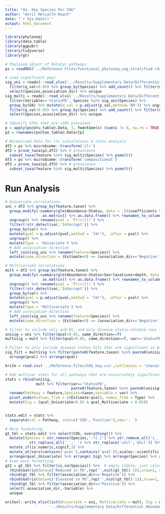 ```yaml
---
title: "4a. Key Species Per COG"
author: "Avril Metcalfe-Roach"
date: "`r Sys.Date()`"
output: html_document
---
```


```r
library(phyloseq)
library(data.table)
library(ggpubr)
library(tidyverse)
library(gt)

# Phyloseq object of MetaCyc pathways
ps = readRDS('../Reference Files/functional_phyloseq_cog_stratified.rds')
```

```r
# Load significant pwys
sig_uni = readxl::read_xlsx('../Results/Supplementary Data/Differential Abundance/COG Enzymes_Stats.xlsx',sheet='univar') %>% 
  filter(q_val<0.05) %>% group_by(Species) %>% add_count() %>% filter(n>1) %>% 
  select(Species,association_dir) %>% unique
sig_multi = readxl::read_xlsx('../Results/Supplementary Data/Differential Abundance/COG Enzymes_Stats.xlsx',sheet='multivar') %>%
  filter(Variable=='StatusPD', Species %in% sig_uni$Species) %>% 
  group_by(DA) %>% mutate(q_val = p.adjust(p_val,method='BH')) %>% ungroup %>% 
  filter(q_val<0.05) %>% group_by(Species) %>% add_count() %>% filter(n>1) %>% 
  select(Species,association_dir) %>% unique

# Identify OTUs that are >10% prevalent
p = apply(ps@otu_table@.Data, 1, function(x) (sum(x != 0, na.rm = TRUE)/length(x[!is.na(x)]))>0.1)
p2 = rownames(ps@tax_table@.Data)[p]

# Normalized data for lfc calculations & stats analysis
df2 = ps %>% microbiome::transform('clr')
df2 = prune_taxa(p2,df2) %>% # prevalence
  subset_taxa(feature %in% sig_multi$Species) %>% psmelt()
df3 = ps %>% microbiome::transform('compositional') 
df3 = prune_taxa(p2,df3) %>% # prevalence
  subset_taxa(feature %in% sig_multi$Species) %>% psmelt()
```

# Run Analysis

```r
# Univariate correlations
uni = df2 %>% group_by(feature,taxon) %>% 
  group_modify(~summary(glm(Abundance~Status, data = .))$coefficients %>% 
                 as.matrix() %>% as.data.frame() %>% rownames_to_column('var')) %>% 
  ungroup() %>% rename(pval = `Pr(>|t|)`) %>% 
  filter(!str_detect(var,'Intercept')) %>% 
  group_by(var) %>% 
  mutate(qval = p.adjust(pval,method = 'fdr'), .after = pval) %>% 
  ungroup() %>% 
  mutate(Type = 'Univariate') %>% 
  # Add association direction
  left_join(sig_uni %>% rename(feature=Species)) %>% 
  mutate(same_direction = (Estimate<0) == (association_dir=='Negative'))

# Multivariate correlations
mult = df2 %>% group_by(feature,taxon) %>% 
  group_modify(~summary(glm(Abundance~Status+Sex+laxatives+depth, data = .))$coefficients %>% 
                 as.matrix() %>% as.data.frame() %>% rownames_to_column('var')) %>% 
  ungroup() %>% rename(pval = `Pr(>|t|)`) %>% 
  filter(!str_detect(var,'Intercept')) %>% 
  group_by(var) %>%
  mutate(qval = p.adjust(pval,method = 'fdr'), .after = pval) %>% 
  ungroup() %>% 
  mutate(Type = 'Multivariate') %>% 
  # Add association direction
  left_join(sig_uni %>% rename(feature=Species)) %>% 
  mutate(same_direction = (Estimate<0) == (association_dir=='Negative'))

# Filter to include only q<0.05, and only disease status-related rows for multivar
unisig = uni %>% filter(qval<0.05, same_direction==T)
multisig = mult %>% filter(qval<0.05, same_direction==T, var=='StatusPD')

# Filter to only include disease status hits that are significant in both uni and multivar results
sig_filt = multisig %>% filter(paste0(feature,taxon) %in% paste0(unisig$feature,unisig$taxon)) %>% 
  arrange(pval) %>% arrange(qval)
```

```r
brite = read.csv('../Reference Files/COG_key.csv',colClasses = 'character')

# Add multivar stats for all pathways that are univariately significant
stats = rbind(unisig, 
              mult %>% filter(var=='StatusPD',
                              paste0(feature,taxon) %in% paste0(unisig$feature,unisig$taxon))) %>% 
  rename(Pathway = feature,Species=taxon,Variable = var) %>% 
  pivot_wider(values_from = c(Estimate:qval), names_from = Type) %>% 
  mutate(Sig = (qval_Univariate<0.05 & qval_Multivariate < 0.05))


stats.edit = stats %>% 
  separate(col = Pathway, into=c('COG','Function'),sep=': ')

# More formatting
gt_tbl = stats.edit %>% select(COG, everything()) %>%
  mutate(Species = str_remove(Species,'.*[.]') %>% str_remove_all('s__') %>% 
           str_replace_all('_',' ') %>% str_replace('uncl','Uncl')) %>% 
  mutate_if(is.numeric,signif,3) %>% 
  mutate_at(vars(contains('pval'),contains('qval')),scales::scientific,3) %>% 
  arrange(qval_Univariate) %>% arrange(-Sig) %>% arrange(Species) %>% arrange(COG)
# Even more formatting
gt2 = gt_tbl %>% filter(is.na(Species)) %>%  # empty tibble, just colnames
  rbind(matrix(data=c('Reduced in PD',rep('',ncol(gt_tbl)-1)),nrow=1, dimnames=list(NULL,names(gt_tbl)))) %>% 
  rbind(gt_tbl %>% filter(association_dir=='Negative')) %>%
  rbind(matrix(data=c('Elevated in PD',rep('',ncol(gt_tbl)-1)),nrow=1, dimnames=list(NULL,names(gt_tbl)))) %>% 
  rbind(gt_tbl %>% filter(association_dir=='Positive')) %>% 
  select(-association_dir,-Variable) %>% 
  unique
```

```r
writexl::write_xlsx(list(Univariate = uni, Multivariate = mult, Sig = gt2),
                    '../Results/Supplementary Data/Differential Abundance/Stratified COG.xlsx')
```